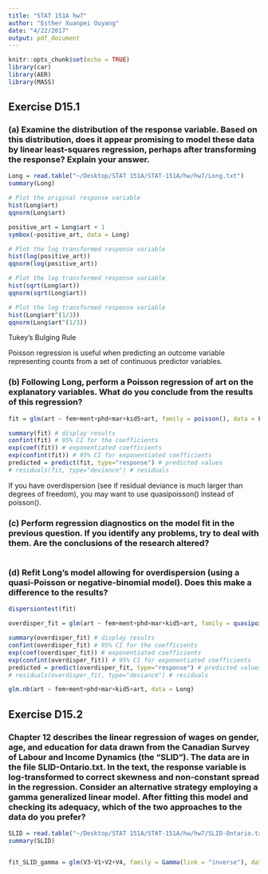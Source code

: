 ```yaml
---
title: "STAT 151A hw7"
author: "Esther Xuanpei Ouyang"
date: "4/22/2017"
output: pdf_document
---
```


```r
knitr::opts_chunk$set(echo = TRUE)
library(car)
library(AER)
library(MASS)
```

## Exercise D15.1

### (a) Examine the distribution of the response variable. Based on this distribution, does it appear promising to model these data by linear least-squares regression, perhaps after transforming the response? Explain your answer.

```r
Long = read.table("~/Desktop/STAT 151A/STAT-151A/hw/hw7/Long.txt")
summary(Long)

# Plot the original response variable
hist(Long$art)
qqnorm(Long$art)

positive_art = Long$art + 1
symbox(~positive_art, data = Long)

# Plot the log transformed response variable
hist(log(positive_art))
qqnorm(log(positive_art))

# Plot the log transformed response variable
hist(sqrt(Long$art))
qqnorm(sqrt(Long$art))

# Plot the log transformed response variable
hist(Long$art^(1/3))
qqnorm(Long$art^(1/3))
```


Tukey's Bulging Rule

Poisson regression is useful when predicting an outcome variable representing counts from a set of continuous predictor variables.


### (b) Following Long, perform a Poisson regression of art on the explanatory variables. What do you conclude from the results of this regression?

```r
fit = glm(art ~ fem+ment+phd+mar+kid5+art, family = poisson(), data = Long)

summary(fit) # display results
confint(fit) # 95% CI for the coefficients
exp(coef(fit)) # exponentiated coefficients
exp(confint(fit)) # 95% CI for exponentiated coefficients
predicted = predict(fit, type="response") # predicted values
# residuals(fit, type="deviance") # residuals


```


If you have overdispersion (see if residual deviance is much larger than degrees of freedom), you may want to use quasipoisson() instead of poisson().


### (c) Perform regression diagnostics on the model fit in the previous question. If you identify any problems, try to deal with them. Are the conclusions of the research altered?

```r
```

### (d) Refit Long’s model allowing for overdispersion (using a quasi-Poisson or negative-binomial model). Does this make a difference to the results?

```r

dispersiontest(fit)

overdisper_fit = glm(art ~ fem+ment+phd+mar+kid5+art, family = quasipoisson(), data = Long)

summary(overdisper_fit) # display results
confint(overdisper_fit) # 95% CI for the coefficients
exp(coef(overdisper_fit)) # exponentiated coefficients
exp(confint(overdisper_fit)) # 95% CI for exponentiated coefficients
predicted = predict(overdisper_fit, type="response") # predicted values
# residuals(overdisper_fit, type="deviance") # residuals

glm.nb(art ~ fem+ment+phd+mar+kid5+art, data = Long)
```


## Exercise D15.2 

### Chapter 12 describes the linear regression of wages on gender, age, and education for data drawn from the Canadian Survey of Labour and Income Dynamics (the “SLID”). The data are in the file SLID-Ontario.txt. In the text, the response variable is log-transformed to correct skewness and non-constant spread in the regression. Consider an alternative strategy employing a gamma generalized linear model. After fitting this model and checking its adequacy, which of the two approaches to the data do you prefer?

```r
SLID = read.table("~/Desktop/STAT 151A/STAT-151A/hw/hw7/SLID-Ontario.txt")
summary(SLID)


fit_SLID_gamma = glm(V3~V1+V2+V4, family = Gamma(link = "inverse"), data = SLID)
```